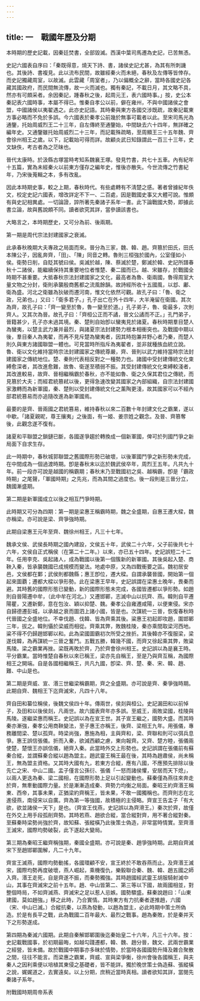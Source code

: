```yaml
---
---
---
```

title: 一　戰國年歷及分期
---




本時期的歷史記載，因秦廷焚書，全部毀滅。西漢中葉司馬遷為史記，已苦無憑。

史記六國表自序曰：「秦既得意，燒天下詩、書，諸侯史記尤甚，為其有所刺譏也。其後詩、書複見。此以流布民間，故雖經秦火而未絕，春秋及左傳等皆倖存。而史記獨藏周室，以故滅。此雲藏「周室者」，乃以偏概全之辭，當時各國史記各藏其國政府，而民間無流傳，故一火而滅也。獨有秦記，不載日月，其文略不具，然亦有可頗采者。余因秦記，踵春秋之後，起周元王，表六國時事。」按，史公本秦記表六國時事，本屬不得已。惟秦自孝公以前，僻在雍州，不與中國諸侯之會盟，中國諸侯以夷翟遇之。此亦史記語。其時秦與東方各國交涉既疏，故秦記載東方事必略而不免於多誤。今六國表於秦孝公前幾於無事可載者以此。至宋司馬光為通鑒，托始周威烈王二十三年，自左傳終至通鑒始，中間缺去六十四年，無詳確之編年史。又通鑒雖托始周威烈二十三年，而記載殊疏略，至周顯王三十五年魏、齊會徐州相王之歲。以下，記載始可得而詳。故顧炎武日知錄謂此一百三十三年，史文缺佚，考古者為之茫昧也。

晉代太康時。於汲縣古塚當時考知系魏襄王塚。發見竹書，共七十五車。內有紀年十五篇，實為未經秦火以前東方僅存之編年史，惟後亦散失。今世流傳之竹書紀年，乃宋後蒐輯之本，多有改亂。

因此本時期史事，較之上期，春秋時代。有些處轉有不淸楚之感。著者曾據紀年佚文，校定史記六國表，增改詳定不下一、二百處，因是戰國史事又大體可說。惟頗有與史記相異處。一切論證，誶所著先秦諸子系年一書。此下論戰國大勢，即據此書立論，故與舊說頗不同。讀者欲究其詳，當參讀該書也。

大略言之，本時期歷史，又可分為前、後兩期。

第一期是周代宗法封建國家之衰滅。

此承春秋晚期大夫專政之局面而來。晉分為三家，魏、韓、趙。齊篡於田氏，田氏本陳公子，因亂奔齊，「田」、「陳」同音之轉。魯則三桓強於國內，公室僅如小侯。衛勢日削，自貶其號曰侯。吳滅於越，陳、蔡滅於楚，鄭滅於韓、史記所譜春秋十二諸侯，能繼續保持其重要地位者惟楚、秦二國而已。越、宋雖存，於戰國全時期不甚重要。大抵春秋宗法封建國家之文化，最高者為魯、衛兩國，魯得周室大量文物之分封，衛則承襲殷商舊都之流風餘韻。故詩經所收十五國風，以邶、鄘、衛為盛。河北之衛雖為狄破而遷河南，惟文化依然可觀。故孔子曰：「魯、衛之政，兄弟也。」又曰：「衛多君子。」孔子出亡在外十四年，大半淹留在衛國。其次為齊，故孔子曰：「齊一變至於魯，魯一變至於道。」孔子弟子，魯、衛最多，次則齊人。又其次為晉。故孔子曰：「齊桓公正而不譎，晉文公譎而不正。」孔門弟子，晉籍甚少，孔子亦未過其境。秦、楚則自始卽以蠻夷見於諸夏。春秋時期羣目楚人為蠻夷，以楚主武力兼并最烈，與諸夏宗法封建勢力根本相衝突也。及戰國中期以後，羣目秦人為夷翟，而再不見斥楚為蠻夷者，因其時抱兼并野心者乃秦，而楚人則久與東方諸國聯盟一體也。可見當時所指斥為夷翟者，並非就種族血統立說。魯、衛以文化維持當時宗法封建國家之傳統尊嚴，齊、晉則以武力維持當時宗法封建國家之傳統地位。楚、秦則代表相反對之一種勢力也。諸國中受封建傳統文化束縛愈深者，其改進愈難，故魯、衛遂至積弱不振。其受封建傳統文化束縛較淺者，其改進較易，故齊、晉相繼稱霸於春秋，亦不能如魯、衛之久保其君位之傳統，而見篡於大夫；而經君統篡弒以後，更得急速改變其國家之內部組織，自宗法封建國家激轉而為新軍國，秦、楚則以受封建傳統文化之薰陶更淺，故其國家可以不經內部君統篡易而亦追隨改進為新軍國焉。

最要的是齊、晉兩國之君統篡易，維持春秋以來二百數十年封建文化之霸業，遂以中歇。「諸夏親昵，尊王攘夷」之後面，有一姬、姜宗姓之觀念。及晉、齊篡奪後，此觀念遂不復有。

諸夏和平聯盟之鎖鏈已斷，各國遂爭趨於轉換成一個新軍國，俾可於列國鬥爭之新局面下自求生存。

此一時期中，春秋城郭聯盟之舊國際形勢已破壞，以後軍國鬥爭之新形勢未完成，在中間成為一個過渡時期。卽是春秋末以迄於魏武侯卒年，周烈王五年。凡共九十年。前一段亦可說是越國的稱霸期；春秋末乃至戰國初之吳、越稱霸，卽是「霸政時期」之尾聲，「軍國時期」之先兆，而為其間之過度也。後一段則是三晉分立，魏國漸盛期。

第二期是新軍國成立以後之相互鬥爭時期。

此時期又可分為四期：第一期是梁惠王稱霸時期，魏之全盛期，自惠王遷大樑，魏亦稱梁。亦可說是梁、齊爭強時期。

此期自梁惠王元年至齊、魏徐州相王，凡三十七年。

魏承文侯、武侯長時期之國內建設，文侯五十年，武侯二十六年，父子前後共七十六年，文侯自正式稱侯（在第二十二年。）以來，亦已五十四年。史記誤短二十二年。任用李克、吳起諸人，成為戰國以後第一個簇新的新軍國。其後吳起入楚、商鞅入秦，皆承襲魏國已成規模而變法。地處中原，又為四戰衝要之區。魏初居安邑，文侯都在鄴；武侯則都魏縣；惠王卽位，遷大樑。自謂承襲晉國，開始第一個起來圖覇；遷都大樑以爭形勢。此在梁惠王早年，史記誤謂在梁惠土晚年，畏秦而避。其時舊的國際形態已變動，新的國際形態未完成，各國皆遷都以爭形勢。如趙則自晉陽遷中牟，（此中牟在河北。）又遷邯鄲，志滅中山以抗齊、燕。韓則自平遷陽瞿，又遷新鄭，意在包汝、穎以抑楚、魏。秦孝公自雍遷咸陽，以便東侵。宋亦自歸德遷彭城，以承越之衰而圖泗上諸小國，皆是也。次謀統一三晉，恢復春秋時代晉國之全盛地位。不幸伐趙、伐韓、皆為齊乘其後。粱惠王初起即攻趙，圍邯鄲三年，拔之。韓則懾於梁威而相從。齊乘其弊，敗魏桂陵，秦亦乘間取梁河西地。粱不得不仍歸趙邯鄲以和。此為梁國圖霸初次所受之挫折。其後韓亦不復服梁，梁遂伐韓，為再謀統一三晉之奮鬥。五戰五勝，韓幾不國，而齊又徐起乘其弊，敗粱馬陵。梁之霸業再挫。梁既再敗於齊，乃於齊會徐州相王。史記誤以為是襄王時。平分霸業。當時惟楚自春秋以來已稱王，梁亦先自稱王，至是乃與齊互稱，為國際相王之開端。自是各國相繼稱王，共凡九國，卽梁、齊、楚、秦、宋、韓、趙、難、中山是也。

第二期是齊威、宣、湣三世繼梁稱霸期，齊之全盛期。亦可說是齊、秦爭強時期。此期自齊、魏相王下迄齊滅宋，凡四十八年。

齊自田和纂位稱侯，後魏文侯四十年。傳兩世，侯剡與桓公。史記漏田和以前悼子，及田和以後侯剡，凡兩世。故六國表齊年亦多誤。至威王，兩敗梁國，桂陵與馬陵。遂繼梁惠而稱王。史記誤以為在宣王世。其子宣王繼之，國勢大盛。而其時秦亦漸強，秦孝公用商鞅變法，至子惠王亦稱王，後齊、梁相王九年。用張儀，專務離間梁、楚以孤齊。時梁尚強，惠施為相，主與齊和，梁、齊聯和則可以弭兵息爭。惠王誤信張儀。折而入秦，欲減西顧之慮，東向報齊。又齊、楚方睦，張儀兩使楚，楚懷王亦誤信儀，絕齊入秦。此當時外交上形勢也。史記誤謂在張儀前有蘇秦合縱，並謂蘇秦合縱以趙為盟主。趙武靈王稱王最在後，其時為趙肅侯，尚未稱王，無為盟主資格。又其時大國有九，若東方合縱，應有八國，不應預先排除以後先亡之宋、中山二國。盂子僅言公孫衍、張儀「一怒而諸侯懼，安居而天下熄」，以兩人更迭為秦、梁二國相，在國際形勢上足以引起變動也。蘇秦僅為燕往來奔走於齊，無牽動國際力量。於是漸漸造成秦、齊勢力均衡之局面。秦昭王約齊湣王稱東、西帝，其事未果，正猶梁約齊稱王，皆未果，不敢一國獨稱也。而齊則志在北進侵燕，南侵宋以自廣。齊為第一等強國，故積極的主侵略。齊宣王告盂子「有大欲，欲並諸侯一天下」是也。（齊宣王伐燕，史記誤以為齊滑王。）秦次於齊，故僅在外交上用手段孤削齊勢。其時若燕、趙欲合縱，當合縱對齊，用不著合縱對秦。至蘇秦時梁勢尚強於齊，故知蘇、張縱橫乃此後策士偽造，非常當時情實。至齊湣王滅宋，國際均勢破裂，此下遂起大變局。

第三期為秦昭王繼齊稱強期，秦國全盛期。亦可說是秦、趙爭強時期。此期自齊滅宋下至趙邯鄲圍解，凡二十九年。

齊宣王滅燕，國際均勢動搖，各國環顧不安，宣王終於不敢吞燕而止。及齊湣王滅宋，國際均勢再度破壞，燕人崛起，乘機復仇，樂毅聯合秦、魏、韓、趙五國之師入齊。湣王走死，自是齊遂不振，而秦勢獨強。其時趙國經武靈王胡服騎射滅中山，其事在齊滅宋之前十五年。趙、中山皆第二、第三等以下國，故兩國相並，對整個時局，不如齊滅燕、齊滅宋之足以惹人忌嫉。國勢驟盛。蘇秦說趙曰：「山東建國，莫如趙強。」移之此時，乃合實情。其時東方有力抗秦者遂推趙，六國（宋、中山已滅。）合縱抗秦，以燕為發動，以趙為盟主，必此時期中策士所偽造。於是有長平之戰，此為戰國二百年最大、最烈之戰事。趙為秦敗，於是秦并天下之形勢遂成。

第四期為秦滅六國期。此期自秦解邯鄲圍後迄秦始皇二十六年，凡三十六年。按：史記載戰國事，於初期最晦，如越勾踐遷都，韓、魏、趙分晉，魏文、武兩世霸業之經營，皆未備。故於戰國中期事亦多昧於情勢，於當時各國國勢升降及雜合聚散之間，往往不能言。而梁惠之霸業，齊威、宣與梁爭衡，徐州會後各國稱王，與夫秦人之因利乘便以培植其東侵之基礎者，皆不能詳。獨於晚世策士偽造蘇、張縱橫之說，娓娓道之，去實遠矣。以上分期，庶稍近當時真相。讀者欲知其詳，當閱先秦諸子系年。





附戰國時期周帝系表